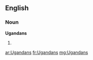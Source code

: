 ==English==

===Noun===
'''Ugandans'''

# {{plural of|[[Ugandan]]}}

[[ar:Ugandans]]
[[fr:Ugandans]]
[[mg:Ugandans]]